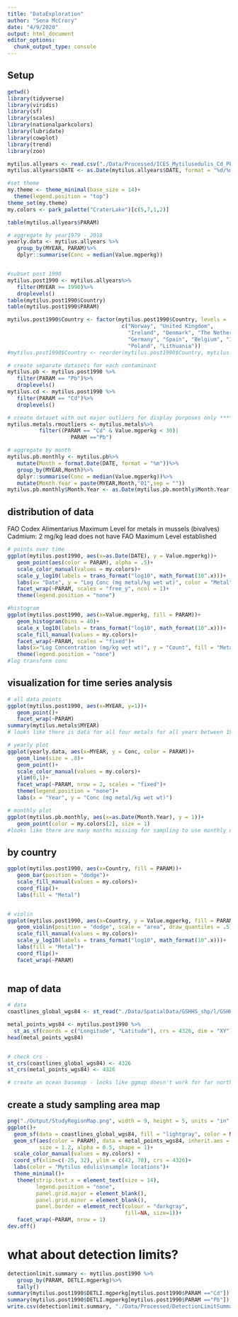 ```yaml
---
title: "DataExploration"
author: "Sena McCrory"
date: "4/9/2020"
output: html_document
editor_options: 
  chunk_output_type: console
---
```


## Setup
```r
getwd()
library(tidyverse)
library(viridis)
library(sf)
library(scales)
library(nationalparkcolors)
library(lubridate)
library(cowplot)
library(trend)
library(zoo)

mytilus.allyears <- read.csv("./Data/Processed/ICES_Mytilusedulis_Cd_Pb.csv")
mytilus.allyears$DATE <- as.Date(mytilus.allyears$DATE, format = "%d/%m/%Y")

#set theme
my.theme <- theme_minimal(base_size = 14)+
  theme(legend.position = "top")
theme_set(my.theme)
my.colors <- park_palette("CraterLake")[c(5,7,1,2)]

```

```r
table(mytilus.allyears$PARAM)

# aggregate by year1979 - 2018
yearly.data <- mytilus.allyears %>%
   group_by(MYEAR, PARAM)%>%
   dplyr::summarise(Conc = median(Value.mgperkg))


#subset post 1990
mytilus.post1990 <- mytilus.allyears%>%
   filter(MYEAR >= 1990)%>%
   droplevels()
table(mytilus.post1990$Country)
table(mytilus.post1990$PARAM)

mytilus.post1990$Country <- factor(mytilus.post1990$Country, levels = 
                                    c("Norway", "United Kingdom", 
                                      "Ireland", "Denmark", "The Netherlands",
                                      "Germany", "Spain", "Belgium", "Iceland", 
                                      "Poland", "Lithuania"))
#mytilus.post1990$Country <- reorder(mytilus.post1990$Country, mytilus.post1990$Value.mgperkg, FUN = median)

# create separate datasets for each contaminant
mytilus.pb <- mytilus.post1990 %>%
   filter(PARAM == "Pb")%>%
   droplevels()
mytilus.cd <- mytilus.post1990 %>%
   filter(PARAM == "Cd")%>%
   droplevels()

# create dataset with out major outliers for display purposes only *********check this, are outliers still there when using post 1990??*************
mytilus.metals.rmoutliers <- mytilus.metals%>%
          filter((PARAM == "Cd" & Value.mgperkg < 30)| 
                    PARAM =="Pb")

# aggregate by month
mytilus.pb.monthly <- mytilus.pb%>%
   mutate(Month = format.Date(DATE, format = "%m"))%>%
   group_by(MYEAR,Month)%>%
   dplyr::summarise(Conc = median(Value.mgperkg))%>%
   mutate(Month.Year = paste(MYEAR,Month,"01",sep = ""))
mytilus.pb.monthly$Month.Year <- as.Date(mytilus.pb.monthly$Month.Year, format = "%Y%m%d", origin = "1970-01-01")
```

## distribution of data

FAO Codex Alimentarius Maximum Level for metals in mussels (bivalves)
Cadmium: 2 mg/kg
lead does not have FAO Maximum Level established

```r
# points over time
ggplot(mytilus.post1990, aes(x=as.Date(DATE), y = Value.mgperkg))+
   geom_point(aes(color = PARAM), alpha = .5)+
   scale_color_manual(values = my.colors)+
   scale_y_log10(labels = trans_format("log10", math_format(10^.x)))+
   labs(x= "Date", y = "Log Conc (mg metal/kg wet wt)", color = "Metal")+
   facet_wrap(~PARAM, scales = "free_y", ncol = 1)+
   theme(legend.position = "none")

#histogram
ggplot(mytilus.post1990, aes(x=Value.mgperkg, fill = PARAM))+
   geom_histogram(bins = 40)+
   scale_x_log10(labels = trans_format("log10", math_format(10^.x)))+
   scale_fill_manual(values = my.colors)+
   facet_wrap(~PARAM, scales = "fixed")+
   labs(x="Log Concentration (mg/kg wet wt)", y = "Count", fill = "Metal")+
   theme(legend.position = "none")
#log transform conc
```

## visualization for time series analysis
```r
# all data points
ggplot(mytilus.post1990, aes(x=MYEAR, y=1))+
   geom_point()+
   facet_wrap(~PARAM)
summary(mytilus.metals$MYEAR)
# looks like there is data for all four metals for all years between 1979 and 2018

# yearly plot
ggplot(yearly.data, aes(x=MYEAR, y = Conc, color = PARAM))+
   geom_line(size = .8)+
   geom_point()+
   scale_color_manual(values = my.colors)+
   ylim(0,1)+
   facet_wrap(~PARAM, nrow = 2, scales = "fixed")+
   theme(legend.position = "none")+
   labs(x = "Year", y = "Conc (mg metal/kg wet wt)")

# monthly plot
ggplot(mytilus.pb.monthly, aes(x=as.Date(Month.Year), y = 1))+
   geom_point(color = my.colors[2], size = 1)
#looks like there are many months missing for sampling to use monthly data, especially before 1990
```

## by country
```r
ggplot(mytilus.post1990, aes(x=Country, fill = PARAM))+
   geom_bar(position = "dodge")+
   scale_fill_manual(values = my.colors)+
   coord_flip()+
   labs(fill = "Metal")


# violin
ggplot(mytilus.post1990, aes(x=Country, y = Value.mgperkg, fill = PARAM))+
   geom_violin(position = "dodge", scale = "area", draw_quantiles = .5)+
   scale_fill_manual(values = my.colors)+
   scale_y_log10(labels = trans_format("log10", math_format(10^.x)))+
   labs(fill = "Metal")+
   coord_flip()+
   facet_wrap(~PARAM)
   
```



## map of data
```r
# data
coastlines_global_wgs84 <- st_read("./Data/SpatialData/GSHHS_shp/l/GSHHS_l_L1.shp")

metal_points_wgs84 <- mytilus.post1990 %>%
  st_as_sf(coords = c("Longitude", "Latitude"), crs = 4326, dim = "XY")
head(metal_points_wgs84)


# check crs - 
st_crs(coastlines_global_wgs84) <- 4326
st_crs(metal_points_wgs84) <- 4326

# create an ocean basemap - looks like ggmap doesn't work for far north coords, cannot reproject :( booooo

```


## create a study sampling area map

```r

png("./Output/StudyRegionMap.png", width = 9, height = 5, units = "in", res = 150)
ggplot()+
  geom_sf(data = coastlines_global_wgs84, fill = "lightgray", color = NA, inherit.aes = FALSE)+
  geom_sf(aes(color = PARAM), data = metal_points_wgs84, inherit.aes = F,
          size = 1.2, alpha = 0.5, shape = 1)+ 
  scale_color_manual(values = my.colors) + 
  coord_sf(xlim=c(-25, 32), ylim = c(42, 70), crs = 4326)+
  labs(color = "Mytilus edulis\nsample locations")+
  theme_minimal()+
   theme(strip.text.x = element_text(size = 14),
         legend.position = "none", 
         panel.grid.major = element_blank(), 
         panel.grid.minor = element_blank(),
         panel.border = element_rect(colour = "darkgray", 
                                     fill=NA, size=1))+
   facet_wrap(~PARAM, nrow = 1)
dev.off()

```


# what about detection limits?
```r
detectionlimit.summary <- mytilus.post1990 %>%
   group_by(PARAM, DETLI.mgperkg)%>%
   tally()
summary(mytilus.post1990$DETLI.mgperkg[mytilus.post1990$PARAM =="Cd"])
summary(mytilus.post1990$DETLI.mgperkg[mytilus.post1990$PARAM =="Pb"])
write.csv(detectionlimit.summary, "./Data/Processed/DetectionLimitSummary_post1990_cd_pb.csv", row.names = FALSE)
```

